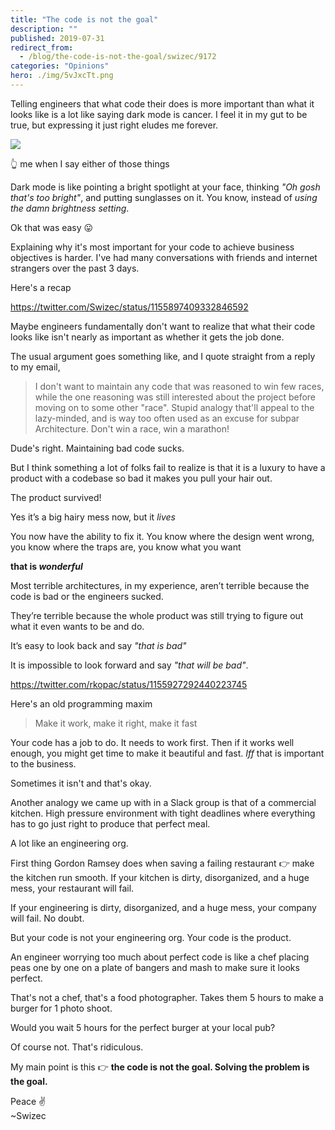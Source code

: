 ```yaml
---
title: "The code is not the goal"
description: ""
published: 2019-07-31
redirect_from:
  - /blog/the-code-is-not-the-goal/swizec/9172
categories: "Opinions"
hero: ./img/5vJxcTt.png
---
```


Telling engineers that what code their does is more important than what it looks like is a lot like saying dark mode is cancer. I feel it in my gut to be true, but expressing it just right eludes me forever.

![](./img/5vJxcTt.png)

👆 me when I say either of those things

Dark mode is like pointing a bright spotlight at your face, thinking _"Oh gosh that's too bright"_, and putting sunglasses on it. You know, instead of _using the damn brightness setting_.

Ok that was easy 😛

Explaining why it's most important for your code to achieve business objectives is harder. I've had many conversations with friends and internet strangers over the past 3 days.

Here's a recap

https://twitter.com/Swizec/status/1155897409332846592

Maybe engineers fundamentally don't want to realize that what their code looks like isn't nearly as important as whether it gets the job done.

The usual argument goes something like, and I quote straight from a reply to my email,

> I don't want to maintain any code that was reasoned to win few races, while the one reasoning was still interested about the project before moving on to some other "race". Stupid analogy that'll appeal to the lazy-minded, and is way too often used as an excuse for subpar Architecture. Don't win a race, win a marathon!

Dude's right. Maintaining bad code sucks.

But I think something a lot of folks fail to realize is that it is a luxury to have a product with a codebase so bad it makes you pull your hair out.

The product survived!

Yes it’s a big hairy mess now, but it _lives_

You now have the ability to fix it. You know where the design went wrong, you know where the traps are, you know what you want

**that is _wonderful_**

Most terrible architectures, in my experience, aren’t terrible because the code is bad or the engineers sucked.

They’re terrible because the whole product was still trying to figure out what it even wants to be and do.

It’s easy to look back and say _"that is bad"_

It is impossible to look forward and say _"that will be bad"_.

https://twitter.com/rkopac/status/1155927292440223745

Here's an old programming maxim

> Make it work, make it right, make it fast

Your code has a job to do. It needs to work first. Then if it works well enough, you might get time to make it beautiful and fast. _Iff_ that is important to the business.

Sometimes it isn't and that's okay.

Another analogy we came up with in a Slack group is that of a commercial kitchen. High pressure environment with tight deadlines where everything has to go just right to produce that perfect meal.

A lot like an engineering org.

First thing Gordon Ramsey does when saving a failing restaurant 👉 make the kitchen run smooth. If your kitchen is dirty, disorganized, and a huge mess, your restaurant will fail.

If your engineering is dirty, disorganized, and a huge mess, your company will fail. No doubt.

But your code is not your engineering org. Your code is the product.

An engineer worrying too much about perfect code is like a chef placing peas one by one on a plate of bangers and mash to make sure it looks perfect.

That's not a chef, that's a food photographer. Takes them 5 hours to make a burger for 1 photo shoot.

Would you wait 5 hours for the perfect burger at your local pub?

Of course not. That's ridiculous.

My main point is this 👉 **the code is not the goal. Solving the problem is the goal.**

Peace ✌️ <br/>
~Swizec
